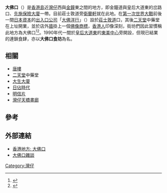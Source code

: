 {{about|香港的一個地區|相關的區議會選區|大佛口 (選區)}}
'''大佛口'''（{{lang-en|Tai Fat Hau}}）是[[香港島|香港島]]近[[灣仔|灣仔]]西與[[金鐘|金鐘]]東之間的地方，即金鐘道與皇后大道東的岔路口、[[先施保險大廈|先施保險大廈]]一帶。目前莊士敦道旁[[衛蘭軒|衛蘭軒]]就在此地。在[[第一次世界大戰|第一次世界大戰]]前後一間[[日本|日本]][[資本|資本]]的[[出入口|出入口]][[公司|公司]]「[[大佛洋行|大佛洋行]]」（{{lang|en|Daibutsu}}）設於[[莊士敦道|莊士敦道]]口，其後[[二天堂|二天堂]]中藥堂在上址開業，並於店外[[牆|牆]]掛上一個[[佛像|佛像]][[商標|商標]]，[[香港人|香港人]]印像深刻，街坊們因此習慣稱此地方為大佛口<ref>{{cite news|title=【街道搜查】「大佛口有落」　以前真係有佛|url=https://hk.lifestyle.appledaily.com/lifestyle/special/daily/article/20151005/19320617|publisher=[[蘋果日報_(香港)|蘋果日報]]|location=[[香港|香港]]|date=2015-10-05|language=zh-yue|accessdate=2018-11-18|archive-date=2019-07-25|archive-url=https://web.archive.org/web/20190725234906/https://hk.lifestyle.appledaily.com/lifestyle/special/daily/article/20151005/19320617|dead-url=no}}</ref><ref>{{cite news|url=https://hk.on.cc/hk/bkn/cnt/lifestyle/20180910/mobile/bkn-20180910080042782-0910_00982_001.html|title=大佛口有落吖……唔該！|publisher=[[東方日報_(香港)|東方日報]]|location=[[香港|香港]]|date=2018-09-10|accessdate=2018-11-18|archive-date=2020-11-10|archive-url=https://web.archive.org/web/20201110054639/https://hk.on.cc/hk/bkn/cnt/lifestyle/20180910/mobile/bkn-20180910080042782-0910_00982_001.html|dead-url=no}}</ref>。1990年代一間於[[皇后大道東_(街道)|皇后大道東]]的[[東美中心|東美中心]]旁開設，但現已結業的連鎖食肆，亦以'''大佛口食坊'''為名。

==相關==
* [[唐樓|唐樓]]
* [[二天堂|二天堂]]中藥堂
* [[大生大廈|大生大廈]]
* [[日佔時代|日佔時代]]
* [[明信片|明信片]]
* [[灣仔天橋畫廊|灣仔天橋畫廊]]

==參考==
{{reflist}}

==外部連結==
* [http://www.hk-place.com/db.php?post=d001013 香港地方: 大佛口]{{Wayback|url=http://www.hk-place.com/db.php?post=d001013 |date=20201110054643 }}
* [http://www.cuhkacs.org/~benng/Bo-Blog/read.php?1118 大佛口雜談]{{Wayback|url=http://www.cuhkacs.org/~benng/Bo-Blog/read.php?1118 |date=20190730060328 }}

[[Category:灣仔|Category:灣仔]]